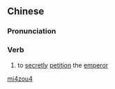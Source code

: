 ==Chinese==
{{zh-forms}}

===Pronunciation===
{{zh-pron
|m=mìzòu
|cat=v
}}

===Verb===
{{zh-verb}}

# {{lb|zh|archaic}} to [[secretly]] [[petition]] the [[emperor]]

[[Category:Mandarin archaic terms|mi4zou4]]